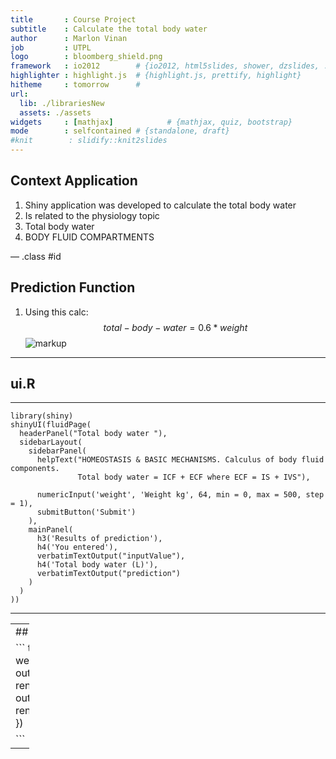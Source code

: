```yaml
---
title       : Course Project
subtitle    : Calculate the total body water
author      : Marlon Vinan
job         : UTPL
logo        : bloomberg_shield.png
framework   : io2012        # {io2012, html5slides, shower, dzslides, ...}
highlighter : highlight.js  # {highlight.js, prettify, highlight}
hitheme     : tomorrow      # 
url:
  lib: ./librariesNew
  assets: ./assets
widgets     : [mathjax]            # {mathjax, quiz, bootstrap}
mode        : selfcontained # {standalone, draft}
#knit        : slidify::knit2slides
---
```


## Context Application

1. Shiny application was developed to calculate the total body water
2. Is related to the physiology topic
3. Total body water
4. BODY FLUID COMPARTMENTS

--- .class #id 

## Prediction Function
1. Using this calc:
 $$total-body-water = {0.6 * weight}$$
![markup](./assets/img/fbc.png 'Markup in ui.R')

---

## ui.R


--- 

```
library(shiny)
shinyUI(fluidPage(
  headerPanel("Total body water "),
  sidebarLayout(
    sidebarPanel(
      helpText("HOMEOSTASIS & BASIC MECHANISMS. Calculus of body fluid components.
               Total body water = ICF + ECF where ECF = IS + IVS"),
      
      numericInput('weight', 'Weight kg', 64, min = 0, max = 500, step = 1), 
      submitButton('Submit')
    ),
    mainPanel(
      h3('Results of prediction'),
      h4('You entered'),
      verbatimTextOutput("inputValue"), 
      h4('Total body water (L)'), 
      verbatimTextOutput("prediction")
    )
  )
))
```
--- 

---
## server.R

```
totalbodywater <- function(weight) weight * 0.6
shinyServer(function(input, output) {
  output$inputValue <- renderPrint({input$weight})
  output$prediction <- renderPrint({totalbodywater(input$weight)}) 
})

```
--- 


